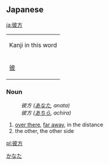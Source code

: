 == Japanese == 
[[Category:Japanese language|かなた]]
[[ja:彼方]]
{| align="right" border="0" cellpadding="4" cellspacing="0" style="border:1px solid #aaaaaa; margin-left:5px; margin-right:10px; font-size:8pt; text-align:center;" rules="all" frame="box"
| colspan="4" bgcolor="#f9f9f9" | Kanji in this word
|- style="font-size:12pt;"
! [[彼]] || [[方]]
|}

===Noun===
{{janoun|かなた|kanata}}
:''彼方 ([[あなた]], anata)''
:''彼方 ([[あちら]], achira)''
# [[over there]], [[far away]], in the distance
# the other, the other side

[[pl:彼方]]